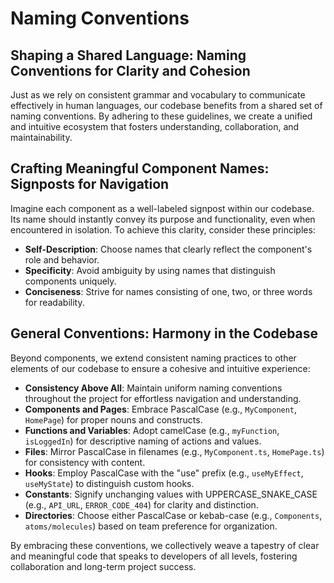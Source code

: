 
<Meta title="Handbook/Naming Conventions" />

# Naming Conventions

## Shaping a Shared Language: Naming Conventions for Clarity and Cohesion

Just as we rely on consistent grammar and vocabulary to communicate effectively in human languages, our codebase benefits from a shared set of naming conventions. By adhering to these guidelines, we create a unified and intuitive ecosystem that fosters understanding, collaboration, and maintainability.

## Crafting Meaningful Component Names: Signposts for Navigation

Imagine each component as a well-labeled signpost within our codebase. Its name should instantly convey its purpose and functionality, even when encountered in isolation. To achieve this clarity, consider these principles:

- **Self-Description**: Choose names that clearly reflect the component's role and behavior.
- **Specificity**: Avoid ambiguity by using names that distinguish components uniquely.
- **Conciseness**: Strive for names consisting of one, two, or three words for readability.

## General Conventions: Harmony in the Codebase

Beyond components, we extend consistent naming practices to other elements of our codebase to ensure a cohesive and intuitive experience:

- **Consistency Above All**: Maintain uniform naming conventions throughout the project for effortless navigation and understanding.
- **Components and Pages**: Embrace PascalCase (e.g., `MyComponent`, `HomePage`) for proper nouns and constructs.
- **Functions and Variables**: Adopt camelCase (e.g., `myFunction`, `isLoggedIn`) for descriptive naming of actions and values.
- **Files**: Mirror PascalCase in filenames (e.g., `MyComponent.ts`, `HomePage.ts`) for consistency with content.
- **Hooks**: Employ PascalCase with the "use" prefix (e.g., `useMyEffect`, `useMyState`) to distinguish custom hooks.
- **Constants**: Signify unchanging values with UPPERCASE_SNAKE_CASE (e.g., `API_URL`, `ERROR_CODE_404`) for clarity and distinction.
- **Directories**: Choose either PascalCase or kebab-case (e.g., `Components`, `atoms/molecules`) based on team preference for organization.

By embracing these conventions, we collectively weave a tapestry of clear and meaningful code that speaks to developers of all levels, fostering collaboration and long-term project success.
